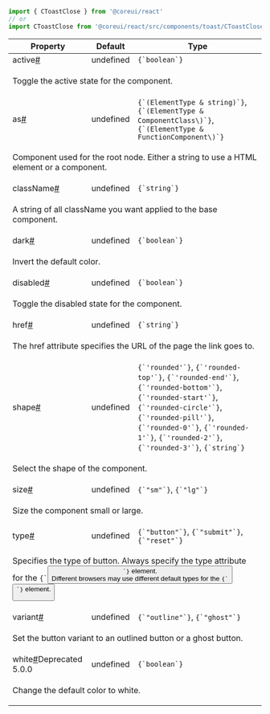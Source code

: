 
```jsx
import { CToastClose } from '@coreui/react'
// or
import CToastClose from '@coreui/react/src/components/toast/CToastClose'
```

<div className="table-responsive table-api border rounded mb-3">
  <table className="table">
    <thead>
      <tr>
        <th>Property</th>
        <th>Default</th>
        <th>Type</th>
      </tr>
    </thead>
    <tbody>
      <tr id="ctoastclose-active">
        <td className="text-primary fw-semibold">active<a href="#ctoastclose-active" aria-label="CToastClose active permalink" className="anchor-link after">#</a></td>
        <td>undefined</td>
        <td><code>{`boolean`}</code></td>
      </tr>
      <tr>
        <td colSpan="3">
          <p>Toggle the active state for the component.</p>
        </td>
      </tr>
      <tr id="ctoastclose-as">
        <td className="text-primary fw-semibold">as<a href="#ctoastclose-as" aria-label="CToastClose as permalink" className="anchor-link after">#</a></td>
        <td>undefined</td>
        <td><code>{`(ElementType & string)`}</code>, <code>{`(ElementType & ComponentClass\<any, any>)`}</code>, <code>{`(ElementType & FunctionComponent\<any>)`}</code></td>
      </tr>
      <tr>
        <td colSpan="3">
          <p>Component used for the root node. Either a string to use a HTML element or a component.</p>
        </td>
      </tr>
      <tr id="ctoastclose-class-name">
        <td className="text-primary fw-semibold">className<a href="#ctoastclose-class-name" aria-label="CToastClose className permalink" className="anchor-link after">#</a></td>
        <td>undefined</td>
        <td><code>{`string`}</code></td>
      </tr>
      <tr>
        <td colSpan="3">
          <p>A string of all className you want applied to the base component.</p>
        </td>
      </tr>
      <tr id="ctoastclose-dark">
        <td className="text-primary fw-semibold">dark<a href="#ctoastclose-dark" aria-label="CToastClose dark permalink" className="anchor-link after">#</a></td>
        <td>undefined</td>
        <td><code>{`boolean`}</code></td>
      </tr>
      <tr>
        <td colSpan="3">
          <p>Invert the default color.</p>
        </td>
      </tr>
      <tr id="ctoastclose-disabled">
        <td className="text-primary fw-semibold">disabled<a href="#ctoastclose-disabled" aria-label="CToastClose disabled permalink" className="anchor-link after">#</a></td>
        <td>undefined</td>
        <td><code>{`boolean`}</code></td>
      </tr>
      <tr>
        <td colSpan="3">
          <p>Toggle the disabled state for the component.</p>
        </td>
      </tr>
      <tr id="ctoastclose-href">
        <td className="text-primary fw-semibold">href<a href="#ctoastclose-href" aria-label="CToastClose href permalink" className="anchor-link after">#</a></td>
        <td>undefined</td>
        <td><code>{`string`}</code></td>
      </tr>
      <tr>
        <td colSpan="3">
          <p>The href attribute specifies the URL of the page the link goes to.</p>
        </td>
      </tr>
      <tr id="ctoastclose-shape">
        <td className="text-primary fw-semibold">shape<a href="#ctoastclose-shape" aria-label="CToastClose shape permalink" className="anchor-link after">#</a></td>
        <td>undefined</td>
        <td><code>{`'rounded'`}</code>, <code>{`'rounded-top'`}</code>, <code>{`'rounded-end'`}</code>, <code>{`'rounded-bottom'`}</code>, <code>{`'rounded-start'`}</code>, <code>{`'rounded-circle'`}</code>, <code>{`'rounded-pill'`}</code>, <code>{`'rounded-0'`}</code>, <code>{`'rounded-1'`}</code>, <code>{`'rounded-2'`}</code>, <code>{`'rounded-3'`}</code>, <code>{`string`}</code></td>
      </tr>
      <tr>
        <td colSpan="3">
          <p>Select the shape of the component.</p>
        </td>
      </tr>
      <tr id="ctoastclose-size">
        <td className="text-primary fw-semibold">size<a href="#ctoastclose-size" aria-label="CToastClose size permalink" className="anchor-link after">#</a></td>
        <td>undefined</td>
        <td><code>{`"sm"`}</code>, <code>{`"lg"`}</code></td>
      </tr>
      <tr>
        <td colSpan="3">
          <p>Size the component small or large.</p>
        </td>
      </tr>
      <tr id="ctoastclose-type">
        <td className="text-primary fw-semibold">type<a href="#ctoastclose-type" aria-label="CToastClose type permalink" className="anchor-link after">#</a></td>
        <td>undefined</td>
        <td><code>{`"button"`}</code>, <code>{`"submit"`}</code>, <code>{`"reset"`}</code></td>
      </tr>
      <tr>
        <td colSpan="3">
          <p>Specifies the type of button. Always specify the type attribute for the <code>{`<button>`}</code> element.<br />
Different browsers may use different default types for the <code>{`<button>`}</code> element.</p>
        </td>
      </tr>
      <tr id="ctoastclose-variant">
        <td className="text-primary fw-semibold">variant<a href="#ctoastclose-variant" aria-label="CToastClose variant permalink" className="anchor-link after">#</a></td>
        <td>undefined</td>
        <td><code>{`"outline"`}</code>, <code>{`"ghost"`}</code></td>
      </tr>
      <tr>
        <td colSpan="3">
          <p>Set the button variant to an outlined button or a ghost button.</p>
        </td>
      </tr>
      <tr id="ctoastclose-white">
        <td className="text-primary fw-semibold">white<a href="#ctoastclose-white" aria-label="CToastClose white permalink" className="anchor-link after">#</a><span className="badge bg-danger">Deprecated 5.0.0</span></td>
        <td>undefined</td>
        <td><code>{`boolean`}</code></td>
      </tr>
      <tr>
        <td colSpan="3">
          <p>Change the default color to white.</p>
        </td>
      </tr>
    </tbody>
  </table>
</div>
